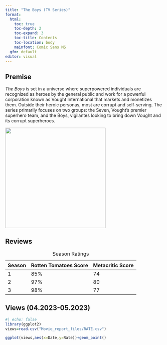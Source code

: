 ```yaml
---
title: "The Boys (TV Series)"
format: 
  html: 
    toc: true
    toc-depth: 2
    toc-expand: 3
    toc-title: Contents
    toc-location: body
    mainfont: Comic Sans MS
  gfm: default
editor: visual
---
```


::: {.panel-tabset}

## Premise

*The Boys* is set in a universe where superpowered individuals are recognized as heroes by the general public and work for a powerful corporation known as Vought International that markets and monetizes them. Outside their heroic personas, most are corrupt and self-serving. The series primarily focuses on two groups: the Seven, Vought's premier superhero team, and the Boys, vigilantes looking to bring down Vought and its corrupt superheroes.

![](Movie_report_files/The_Boys_Title_Card.png){fig-alt="The_Boys_Logo.png" width="320"}

## Reviews

| Season | Rotten Tomatoes Score | Metacritic Score |
|--------|-----------------------|------------------|
| 1      | 85%                   | 74               |
| 2      | 97%                   | 80               |
| 3      | 98%                   | 77               |

: Season Ratings

## Views (04.2023-05.2023)

```r
#| echo: false
library(ggplot2)
views=read.csv("Movie_report_files/RATE.csv")

ggplot(views,aes(x=Date,y=Rate))+geom_point()
```
:::